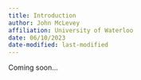 ```yaml
---
title: Introduction
author: John McLevey
affiliation: University of Waterloo
date: 06/10/2023
date-modified: last-modified
---
```


Coming soon...